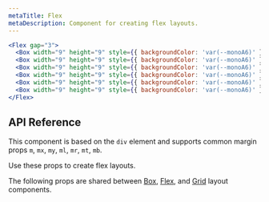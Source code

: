 ```yaml
---
metaTitle: Flex
metaDescription: Component for creating flex layouts.
---
```


```jsx live=true
<Flex gap="3">
  <Box width="9" height="9" style={{ backgroundColor: 'var(--monoA6)' }} />
  <Box width="9" height="9" style={{ backgroundColor: 'var(--monoA6)' }} />
  <Box width="9" height="9" style={{ backgroundColor: 'var(--monoA6)' }} />
  <Box width="9" height="9" style={{ backgroundColor: 'var(--monoA6)' }} />
  <Box width="9" height="9" style={{ backgroundColor: 'var(--monoA6)' }} />
  <Box width="9" height="9" style={{ backgroundColor: 'var(--monoA6)' }} />
</Flex>
```

## API Reference

This component is based on the `div` element and supports common margin props `m`, `mx`, `my`, `ml`, `mr`, `mt`, `mb`.

Use these props to create flex layouts.

<ThemesPropsTable name="flex" />

The following props are shared between [Box](./box), [Flex](./flex), and [Grid](./grid) layout components.

<ThemesPropsTable name="layout" />
